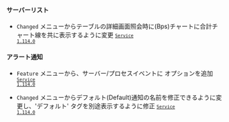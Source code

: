#### サーバーリスト​

- <code class="Changed">Changed</code> <Cmdname sid="side_serverDetail" className="uitext" />メニューから<Cmdname sid="process" className="uitext" />テーブルの詳細画面照会時に<Cmdname sid="diskIo" className="uitext" /><span class="uitext">(Bps)</span>チャートに合計チャート線を共に表示するように変更 <code class='changelog-service'><a href="../release-notes/service/service-1_114_x"><code class='changelog-service'>Service 1.114.0​</code></a></code>

#### アラート通知​

- <code class="Feature">Feature</code> <Cmdname sid="side_eventSetting" className="uitext" />メニューから、サーバー/プロセスイベントに<Cmdname sid="event_tag" className="uitext" /> オプションを追加 <code class='changelog-service'><a href="../release-notes/service/service-1_114_x"><code class='changelog-service'>Service 1.114.0​</code></a></code>

- <code class="Changed">Changed</code> <Cmdname sid="side_eventSetting" className="uitext" />メニューからデフォルト(Default)通知の名前を修正できるように変更し、'デフォルト' タグを別途表示するように修正 <code class='changelog-service'><a href="../release-notes/service/service-1_114_x"><code class='changelog-service'>Service 1.114.0​</code></a></code>
